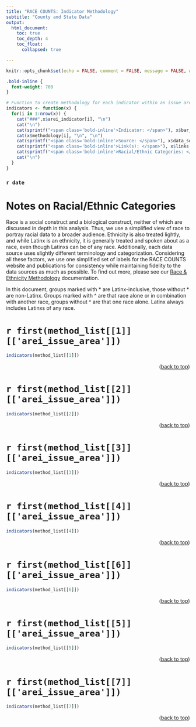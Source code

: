```yaml
---
title: "RACE COUNTS: Indicator Methodology"
subtitle: "County and State Data"
output: 
  html_document:
    toc: true
    toc_depth: 4
    toc_float:
      collapsed: true

---
```

 
```r
knitr::opts_chunk$set(echo = FALSE, comment = FALSE, message = FALSE, warning = FALSE, dpi = 300, tidy.opts = list((width.cutoff = 80), tidy = TRUE))

```

```css
.bold-inline {
  font-weight: 700
}
```


```r
# Function to create methodology for each indicator within an issue area
indicators <- function(x) {
  for(i in 1:nrow(x)) {
    cat("###",x$arei_indicator[i], "\n")
    cat("\n")
    cat(sprintf("<span class='bold-inline'>Indicator: </span>"), x$bar_chart_header[i], "\n")
    cat(x$methodology[i], "\n", "\n")
    cat(sprintf("<span class='bold-inline'>Source: </span>"), x$data_source[i], "\n", "\n")
    cat(sprintf("<span class='bold-inline'>Link(s): </span>"), x$links[i], "\n", "\n")
    cat(sprintf("<span class='bold-inline'>Racial/Ethnic Categories: </span>"), x$race_eth[i], "\n", "\n")
    cat("\n")
  }
}
``` 

### `r date `

# Notes on Racial/Ethnic Categories
Race is a social construct and a biological construct, neither of which are discussed in depth in this analysis. Thus, we use a simplified view of race to portray racial data to a broader audience. Ethnicity is also treated lightly, and while Latinx is an ethnicity, it is generally treated and spoken about as a race, even though Latinxs can be of any race. Additionally, each data source uses slightly different terminology and categorization. Considering all these factors, we use one simplified set of labels for the RACE COUNTS website and publications for consistency while maintaining fidelity to the data sources as much as possible. To find out more, please see our [Race & Ethnicity Methodology](https://github.com/catalystcalifornia/RaceCounts/blob/main/Methodology/README_Race_Ethnicity.md) documentation. 

In this document, groups marked with * are Latinx-inclusive, those without * are non-Latinx. Groups marked with ^ are that race alone or in combination with another race, groups without ^ are that one race alone. Latinx always includes Latinxs of any race. 

\pagebreak

# `r first(method_list[[1]][['arei_issue_area']])`

```r
indicators(method_list[[1]])
``` 
<p align="right">(<a href="#top">back to top</a>)</p>
\pagebreak

# `r first(method_list[[2]][['arei_issue_area']])`

```r
indicators(method_list[[2]])
```
<p align="right">(<a href="#top">back to top</a>)</p>
\pagebreak

# `r first(method_list[[3]][['arei_issue_area']])`

```r
indicators(method_list[[3]])
```
<p align="right">(<a href="#top">back to top</a>)</p>
\pagebreak

# `r first(method_list[[4]][['arei_issue_area']])`

```r
indicators(method_list[[4]])
```
<p align="right">(<a href="#top">back to top</a>)</p>
\pagebreak

# `r first(method_list[[6]][['arei_issue_area']])`

```r
indicators(method_list[[6]])
```
<p align="right">(<a href="#top">back to top</a>)</p>
\pagebreak

# `r first(method_list[[5]][['arei_issue_area']])`

```r
indicators(method_list[[5]])
```
<p align="right">(<a href="#top">back to top</a>)</p>
\pagebreak

# `r first(method_list[[7]][['arei_issue_area']])`

```r
indicators(method_list[[7]])
```
<p align="right">(<a href="#top">back to top</a>)</p>

